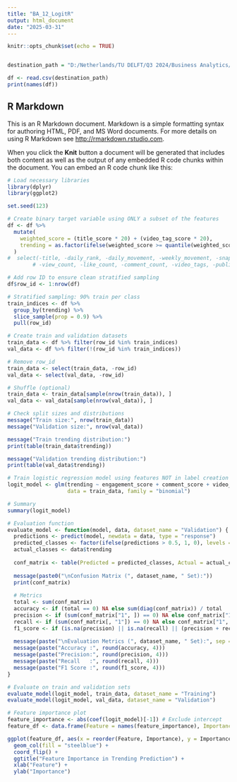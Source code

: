 ---
title: "BA_12_LogitR"
output: html_document
date: "2025-03-31"
---

```{r setup, include=FALSE}
knitr::opts_chunk$set(echo = TRUE)


destination_path = "D:/Netherlands/TU DELFT/Q3 2024/Business Analytics/R/trending_yt_videos_113_countries_model_training.csv"

df <- read.csv(destination_path)
print(names(df))

```

## R Markdown

This is an R Markdown document. Markdown is a simple formatting syntax for authoring HTML, PDF, and MS Word documents. For more details on using R Markdown see <http://rmarkdown.rstudio.com>.

When you click the **Knit** button a document will be generated that includes both content as well as the output of any embedded R code chunks within the document. You can embed an R code chunk like this:



```{r }

# Load necessary libraries
library(dplyr)
library(ggplot2)

set.seed(123)

# Create binary target variable using ONLY a subset of the features
df <- df %>%
  mutate(
    weighted_score = (title_score * 20) + (video_tag_score * 20),
    trending = as.factor(ifelse(weighted_score >= quantile(weighted_score, 0.75, na.rm = TRUE), 1, 0))
  ) 
#  select(-title, -daily_rank, -daily_movement, -weekly_movement, -snapshot_date,
        # -view_count, -like_count, -comment_count, -video_tags, -publish_date, -weighted_score)

# Add row ID to ensure clean stratified sampling
df$row_id <- 1:nrow(df)

# Stratified sampling: 90% train per class
train_indices <- df %>%
  group_by(trending) %>%
  slice_sample(prop = 0.9) %>%
  pull(row_id)

# Create train and validation datasets
train_data <- df %>% filter(row_id %in% train_indices)
val_data <- df %>% filter(!(row_id %in% train_indices))

# Remove row_id
train_data <- select(train_data, -row_id)
val_data <- select(val_data, -row_id)

# Shuffle (optional)
train_data <- train_data[sample(nrow(train_data)), ]
val_data <- val_data[sample(nrow(val_data)), ]

# Check split sizes and distributions
message("Train size:", nrow(train_data))
message("Validation size:", nrow(val_data))

message("Train trending distribution:")
print(table(train_data$trending))

message("Validation trending distribution:")
print(table(val_data$trending))

# Train logistic regression model using features NOT in label creation
logit_model <- glm(trending ~ engagement_score + comment_score + video_age,
                   data = train_data, family = "binomial")

# Summary
summary(logit_model)

# Evaluation function
evaluate_model <- function(model, data, dataset_name = "Validation") {
  predictions <- predict(model, newdata = data, type = "response")
  predicted_classes <- factor(ifelse(predictions > 0.5, 1, 0), levels = c(0, 1))
  actual_classes <- data$trending
  
  conf_matrix <- table(Predicted = predicted_classes, Actual = actual_classes)
  
  message(paste0("\nConfusion Matrix (", dataset_name, " Set):"))
  print(conf_matrix)
  
  # Metrics
  total <- sum(conf_matrix)
  accuracy <- if (total == 0) NA else sum(diag(conf_matrix)) / total
  precision <- if (sum(conf_matrix["1", ]) == 0) NA else conf_matrix["1", "1"] / sum(conf_matrix["1", ])
  recall <- if (sum(conf_matrix[, "1"]) == 0) NA else conf_matrix["1", "1"] / sum(conf_matrix[, "1"])
  f1_score <- if (is.na(precision) || is.na(recall) || (precision + recall) == 0) NA else (2 * precision * recall) / (precision + recall)
  
  message(paste("\nEvaluation Metrics (", dataset_name, " Set):", sep = ""))
  message(paste("Accuracy :", round(accuracy, 4)))
  message(paste("Precision:", round(precision, 4)))
  message(paste("Recall   :", round(recall, 4)))
  message(paste("F1 Score :", round(f1_score, 4)))
}

# Evaluate on train and validation sets
evaluate_model(logit_model, train_data, dataset_name = "Training")
evaluate_model(logit_model, val_data, dataset_name = "Validation")

# Feature importance plot
feature_importance <- abs(coef(logit_model)[-1]) # Exclude intercept
feature_df <- data.frame(Feature = names(feature_importance), Importance = feature_importance)

ggplot(feature_df, aes(x = reorder(Feature, Importance), y = Importance)) +
  geom_col(fill = "steelblue") +
  coord_flip() +
  ggtitle("Feature Importance in Trending Prediction") +
  xlab("Feature") +
  ylab("Importance")
```


```{r}


```

